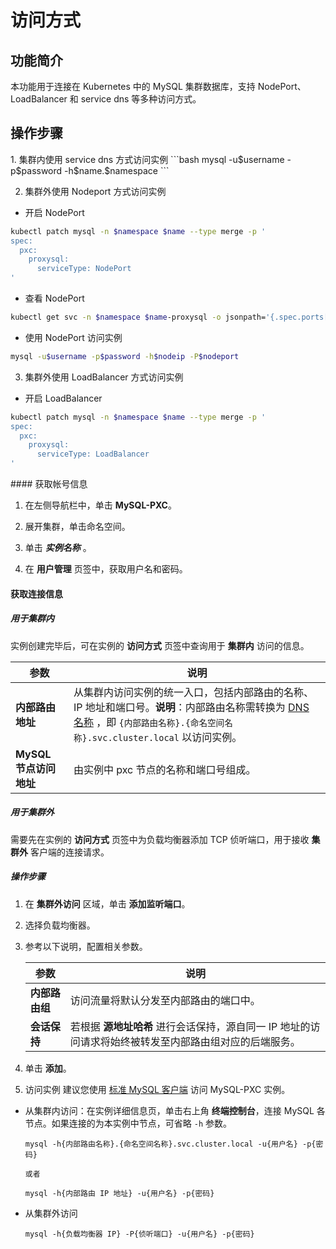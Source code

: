 # 访问方式

## 功能简介
本功能用于连接在 Kubernetes 中的 MySQL 集群数据库，支持 NodePort、LoadBalancer 和 service dns 等多种访问方式。

## 操作步骤
<Tabs>
<Tab label="命令行操作">
1. 集群内使用 service dns  方式访问实例
```bash
mysql -u$username -p$password -h$name.$namespace
```

2. 集群外使用 Nodeport 方式访问实例
* 开启 NodePort 
```bash
kubectl patch mysql -n $namespace $name --type merge -p '
spec:
  pxc:
    proxysql:
      serviceType: NodePort
'
```
* 查看 NodePort
```bash
kubectl get svc -n $namespace $name-proxysql -o jsonpath='{.spec.ports[0].nodePort}'
```
* 使用 NodePort 访问实例
```bash
mysql -u$username -p$password -h$nodeip -P$nodeport
```

3. 集群外使用 LoadBalancer 方式访问实例
* 开启 LoadBalancer 
```bash
kubectl patch mysql -n $namespace $name --type merge -p '
spec:
  pxc:
    proxysql:
      serviceType: LoadBalancer
'
```
</Tab>
<Tab label="界面操作">
#### 获取帐号信息

1. 在左侧导航栏中，单击 **MySQL-PXC**。

2. 展开集群，单击命名空间。
2. 单击 ***实例名称*** 。
3. 在 **用户管理** 页签中，获取用户名和密码。


#### 获取连接信息
    
##### 用于集群内

实例创建完毕后，可在实例的 **访问方式** 页签中查询用于 **集群内** 访问的信息。

| 参数               | 说明                                                         |
| ------------------ | ------------------------------------------------------------ |
| **内部路由地址**       | 从集群内访问实例的统一入口，包括内部路由的名称、IP 地址和端口号。**说明**：内部路由名称需转换为 [DNS 名称](https://kubernetes.io/zh/docs/concepts/services-networking/dns-pod-service/#pod-dns-config) ，即 `{内部路由名称}.{命名空间名称}.svc.cluster.local` 以访问实例。|
| **MySQL 节点访问地址** |  由实例中 pxc 节点的名称和端口号组成。  |



##### 用于集群外

需要先在实例的 **访问方式** 页签中为负载均衡器添加 TCP 侦听端口，用于接收 **集群外** 客户端的连接请求。

##### 操作步骤

1. 在 **集群外访问** 区域，单击 **添加监听端口**。
    
2. 选择负载均衡器。
    
4. 参考以下说明，配置相关参数。
    
    | 参数       | 说明                                                         |
    | ---------- | ------------------------------------------------------------ |
    | **内部路由组** | 访问流量将默认分发至内部路由的端口中。|
    | **会话保持**   | 若根据 **源地址哈希** 进行会话保持，源自同一 IP 地址的访问请求将始终被转发至内部路由组对应的后端服务。 |
    
5. 单击 **添加**。 

6. 访问实例
建议您使用 [标准 MySQL 客户端](https://downloads.mysql.com/archives/shell/) 访问 MySQL-PXC 实例。


* 从集群内访问：在实例详细信息页，单击右上角 **终端控制台**，连接 MySQL 各节点。如果连接的为本实例中节点，可省略 `-h` 参数。

    ```
    mysql -h{内部路由名称}.{命名空间名称}.svc.cluster.local -u{用户名} -p{密码}
    
    或者
    
    mysql -h{内部路由 IP 地址} -u{用户名} -p{密码}
    ```


* 从集群外访问

    ```
    mysql -h{负载均衡器 IP} -P{侦听端口} -u{用户名} -p{密码}
    ```
</Tab>
</Tabs>
    

